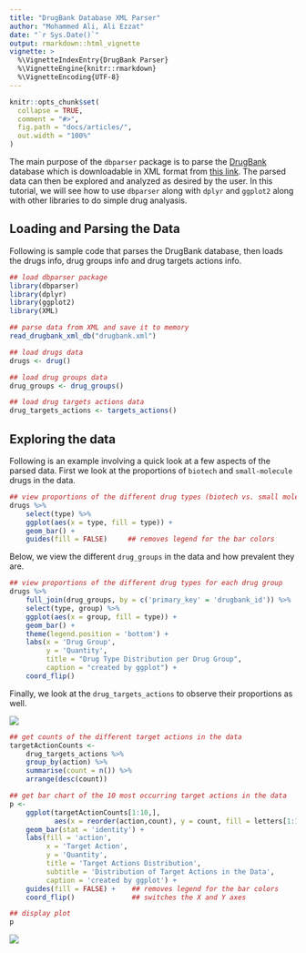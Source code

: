 ```yaml
---
title: "DrugBank Database XML Parser"
author: "Mohammed Ali, Ali Ezzat"
date: "`r Sys.Date()`"
output: rmarkdown::html_vignette
vignette: >
  %\VignetteIndexEntry{DrugBank Parser}
  %\VignetteEngine{knitr::rmarkdown}
  %\VignetteEncoding{UTF-8}
---
```


```r
knitr::opts_chunk$set(
  collapse = TRUE,
  comment = "#>",
  fig.path = "docs/articles/",
  out.width = "100%"
)
```

The main purpose of the `dbparser` package is to parse the 
[DrugBank](http://drugbank.ca/) database which is downloadable in XML format 
from [this link](https://www.drugbank.ca/releases/latest). The parsed data can 
then be explored and analyzed as desired by the user. 
In this tutorial, we will see how to use `dbparser` along with `dplyr` and 
`ggplot2` along with other libraries to do simple drug analyasis.



## Loading and Parsing the Data

Following is sample code that parses the DrugBank database, then loads the 
drugs info, drug groups info and drug targets actions info.

```r
## load dbparser package
library(dbparser)
library(dplyr)
library(ggplot2)
library(XML)

## parse data from XML and save it to memory
read_drugbank_xml_db("drugbank.xml")

## load drugs data
drugs <- drug()

## load drug groups data
drug_groups <- drug_groups()

## load drug targets actions data
drug_targets_actions <- targets_actions()
```


## Exploring the data

Following is an example involving a quick look at a few aspects of the parsed 
data. First we look at the proportions of `biotech` and `small-molecule` drugs 
in the data.

```r
## view proportions of the different drug types (biotech vs. small molecule)
drugs %>% 
    select(type) %>% 
    ggplot(aes(x = type, fill = type)) + 
    geom_bar() + 
    guides(fill = FALSE)     ## removes legend for the bar colors
```


Below, we view the different `drug_groups` in the data and how prevalent they 
are.

```r
## view proportions of the different drug types for each drug group
drugs %>% 
    full_join(drug_groups, by = c('primary_key' = 'drugbank_id')) %>% 
    select(type, group) %>% 
    ggplot(aes(x = group, fill = type)) + 
    geom_bar() + 
    theme(legend.position = 'bottom') + 
    labs(x = 'Drug Group', 
         y = 'Quantity', 
         title = "Drug Type Distribution per Drug Group", 
         caption = "created by ggplot") + 
    coord_flip()
```

Finally, we look at the `drug_targets_actions` to observe their proportions as 
well.

![](fig2.png)

```r
## get counts of the different target actions in the data
targetActionCounts <- 
    drug_targets_actions %>% 
    group_by(action) %>% 
    summarise(count = n()) %>% 
    arrange(desc(count))

## get bar chart of the 10 most occurring target actions in the data
p <- 
    ggplot(targetActionCounts[1:10,], 
           aes(x = reorder(action,count), y = count, fill = letters[1:10])) + 
    geom_bar(stat = 'identity') +
    labs(fill = 'action', 
         x = 'Target Action', 
         y = 'Quantity', 
         title = 'Target Actions Distribution', 
         subtitle = 'Distribution of Target Actions in the Data',
         caption = 'created by ggplot') + 
    guides(fill = FALSE) +    ## removes legend for the bar colors
    coord_flip()              ## switches the X and Y axes

## display plot
p
```

![](fig3.png)
